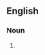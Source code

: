 ==English==

===Noun===
{{head|en|noun plural form|head=[[steam]] [[engine]]s}}

# {{plural of|steam engine|lang=en}}